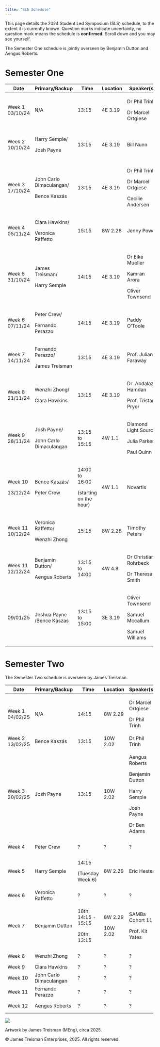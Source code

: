 ```yaml
---
title: "SLS Schedule"
---
```


This page details the 2024 Student Led Symposium (SLS) schedule, to the extent it is currently known. Question marks indicate uncertainty, no question mark means the schedule is **confirmed**. Scroll down and you may see yourself.

The Semester One schedule is jointly overseen by Benjamin Dutton and Aengus Roberts.

# Semester One

+------------------+----------------------------+------------------------+----------+-----------------------+---------------------------------------+
| Date             | Primary/Backup             | Time                   | Location | Speaker(s)            | Topic(s)                              |
+==================+============================+========================+==========+=======================+=======================================+
| Week 1 03/10/24  | N/A                        | 13:15                  | 4E 3.19  | Dr Phil Trinh         | Introduction to SLS.                  |
|                  |                            |                        |          |                       |                                       |
|                  |                            |                        |          | Dr Marcel Ortgiese    |                                       |
+------------------+----------------------------+------------------------+----------+-----------------------+---------------------------------------+
| Week 2 10/10/24  | Harry Semple/              | 13:15                  | 4E 3.19  | Bill Nunn             | Basic Git and GitHub.                 |
|                  |                            |                        |          |                       |                                       |
|                  | Josh Payne                 |                        |          |                       | A website.                            |
+------------------+----------------------------+------------------------+----------+-----------------------+---------------------------------------+
| Week 3 17/10/24  | John Carlo Dimaculangan/   | 13:15                  | 4E 3.19  | Dr Phil Trinh         | Life as a PhD Student.                |
|                  |                            |                        |          |                       |                                       |
|                  | Bence Kaszás               |                        |          | Dr Marcel Ortgiese    | Software/Literature tools.            |
|                  |                            |                        |          |                       |                                       |
|                  |                            |                        |          | Cecilie Andersen      | Time Management.                      |
+------------------+----------------------------+------------------------+----------+-----------------------+---------------------------------------+
| Week 4 05/11/24  | Clara Hawkins/             | 15:15                  | 8W 2.28  | Jenny Power           | How to give a good talk.              |
|                  |                            |                        |          |                       |                                       |
|                  | Veronica Raffetto          |                        |          |                       |                                       |
+------------------+----------------------------+------------------------+----------+-----------------------+---------------------------------------+
| Week 5 31/10/24  | James Treisman/            | 14:15                  | 4E 3.19  | Dr Eike Mueller       | HPC demonstration.                    |
|                  |                            |                        |          |                       |                                       |
|                  | Harry Semple               |                        |          | Kamran Arora          |                                       |
|                  |                            |                        |          |                       |                                       |
|                  |                            |                        |          | Oliver Townsend       |                                       |
+------------------+----------------------------+------------------------+----------+-----------------------+---------------------------------------+
| Week 6 07/11/24  | Peter Crew/                | 14:15                  | 4E 3.19  | Paddy O'Toole         | Advanced version control.             |
|                  |                            |                        |          |                       |                                       |
|                  | Fernando Perazzo           |                        |          |                       |                                       |
+------------------+----------------------------+------------------------+----------+-----------------------+---------------------------------------+
| Week 7 14/11/24  | Fernando Perazzo/          | 13:15                  | 4E 3.19  | Prof. Julian Faraway  | Exploratory data visualisation.       |
|                  |                            |                        |          |                       |                                       |
|                  | James Treisman             |                        |          |                       |                                       |
+------------------+----------------------------+------------------------+----------+-----------------------+---------------------------------------+
| Week 8 21/11/24  | Wenzhi Zhong/              | 13:15                  | 4E 3.19  | Dr. Abdalaziz Hamdan  | Firedrake and finite element methods. |
|                  |                            |                        |          |                       |                                       |
|                  | Clara Hawkins              |                        |          | Prof. Tristan Pryer   |                                       |
+------------------+----------------------------+------------------------+----------+-----------------------+---------------------------------------+
| Week 9 28/11/24  | Josh Payne/                | 13:15 to 15:15         | 4W 1.1   | Diamond Light Source  | ITT 1 Introductory Event.             |
|                  |                            |                        |          |                       |                                       |
|                  | John Carlo Dimaculangan    |                        |          | Julia Parker          |                                       |
|                  |                            |                        |          |                       |                                       |
|                  |                            |                        |          | Paul Quinn            |                                       |
+------------------+----------------------------+------------------------+----------+-----------------------+---------------------------------------+
| Week 10          | Bence Kaszás/              | 14:00 to 16:00         | 4W 1.1   | Novartis              | ITT 1 Introductory Event.             |
|                  |                            |                        |          |                       |                                       |
| 13/12/24         | Peter Crew                 | (starting on the hour) |          |                       |                                       |
+------------------+----------------------------+------------------------+----------+-----------------------+---------------------------------------+
| Week 11 10/12/24 | Veronica Raffetto/         | 15:15                  | 8W 2.28  | Timothy Peters        | What to do during an ITT.             |
|                  |                            |                        |          |                       |                                       |
|                  | Wenzhi Zhong               |                        |          |                       |                                       |
+------------------+----------------------------+------------------------+----------+-----------------------+---------------------------------------+
| Week 11 12/12/24 | Benjamin Dutton/           | 13:15 to 14:00         | 4W 4.8   | Dr Christian Rohrbeck | Semester 2 Project Q&A Session.       |
|                  |                            |                        |          |                       |                                       |
|                  | Aengus Roberts             |                        |          | Dr Theresa Smith      |                                       |
+------------------+----------------------------+------------------------+----------+-----------------------+---------------------------------------+
| 09/01/25         | Joshua Payne /Bence Kaszas | 13:15 to 15:00         | 3E 3.19  | Oliver Townsend       | ITT preparation                       |
|                  |                            |                        |          |                       |                                       |
|                  |                            |                        |          | Samuel Mccallum       |                                       |
|                  |                            |                        |          |                       |                                       |
|                  |                            |                        |          | Samuel Williams       |                                       |
+------------------+----------------------------+------------------------+----------+-----------------------+---------------------------------------+

# Semester Two

The Semester Two schedule is overseen by James Treisman.

+-----------------+-------------------------+---------------------+----------+--------------------+------------------------------------+
| Date            | Primary/Backup          | Time                | Location | Speaker(s)         | Topic(s)                           |
+=================+=========================+=====================+==========+====================+====================================+
| Week 1 04/02/25 | N/A                     | 14:15               | 8W 2.29  | Dr Marcel Ortgiese | Semester Two discussion            |
|                 |                         |                     |          |                    |                                    |
|                 |                         |                     |          | Dr Phil Trinh      |                                    |
+-----------------+-------------------------+---------------------+----------+--------------------+------------------------------------+
| Week 2 13/02/25 | Bence Kaszás            | 13:15               | 10W 2.02 | Dr Phil Trinh      | Paper criticism                    |
+-----------------+-------------------------+---------------------+----------+--------------------+------------------------------------+
| Week 3 20/02/25 | Josh Payne              | 13:15               | 10W 2.02 | Aengus Roberts     | All things GenAI                   |
|                 |                         |                     |          |                    |                                    |
|                 |                         |                     |          | Benjamin Dutton    |                                    |
|                 |                         |                     |          |                    |                                    |
|                 |                         |                     |          | Harry Semple       |                                    |
|                 |                         |                     |          |                    |                                    |
|                 |                         |                     |          | Josh Payne         |                                    |
|                 |                         |                     |          |                    |                                    |
|                 |                         |                     |          | Dr Ben Adams       |                                    |
+-----------------+-------------------------+---------------------+----------+--------------------+------------------------------------+
| Week 4          | Peter Crew              | ?                   | ?        | ?                  | Supervisory relationship           |
+-----------------+-------------------------+---------------------+----------+--------------------+------------------------------------+
| Week 5          | Harry Semple            | 14:15               | 8W 2.29  | Eric Hester        | Scientific Visualisation           |
|                 |                         |                     |          |                    |                                    |
|                 |                         | (Tuesday Week 6)    |          |                    |                                    |
+-----------------+-------------------------+---------------------+----------+--------------------+------------------------------------+
| Week 6          | Veronica Raffetto       | ?                   | ?        | ?                  | Posters Internships                |
+-----------------+-------------------------+---------------------+----------+--------------------+------------------------------------+
| Week 7          | Benjamin Dutton         | 18th: 14:15 - 15:15 | 8W 2.29  | SAMBa Cohort 11    | ITT Representations Reading papers |
|                 |                         |                     |          |                    |                                    |
|                 |                         | 20th: 13:15         | 10W 2.02 | Prof. Kit Yates    |                                    |
+-----------------+-------------------------+---------------------+----------+--------------------+------------------------------------+
| Week 8          | Wenzhi Zhong            | ?                   | ?        | ?                  | ITT representations                |
+-----------------+-------------------------+---------------------+----------+--------------------+------------------------------------+
| Week 9          | Clara Hawkins           | ?                   | ?        | ?                  | Writing                            |
+-----------------+-------------------------+---------------------+----------+--------------------+------------------------------------+
| Week 10         | John Carlo Dimaculangan | ?                   | ?        | ?                  | ITT partner 1                      |
+-----------------+-------------------------+---------------------+----------+--------------------+------------------------------------+
| Week 11         | Fernando Perazzo        | ?                   | ?        | ?                  | ITT partner 2                      |
+-----------------+-------------------------+---------------------+----------+--------------------+------------------------------------+
| Week 12         | Aengus Roberts          | ?                   | ?        | ?                  | Reflections for next year          |
+-----------------+-------------------------+---------------------+----------+--------------------+------------------------------------+

<!-- ![](cohort11.jpg) -->

![](cohort11_highquality.jpg)

Artwork by James Treisman (MEng), circa 2025.

© James Treisman Enterprises, 2025. All rights reserved.